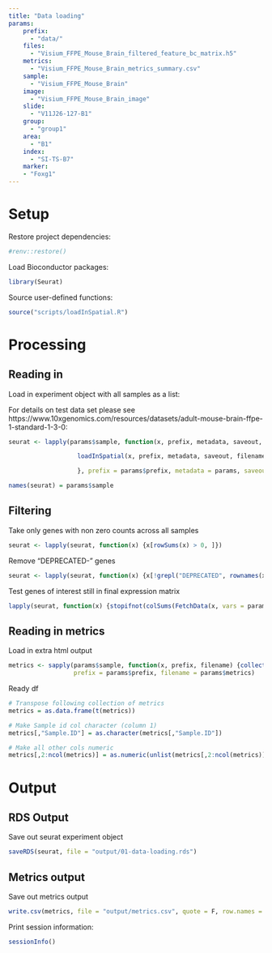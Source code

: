 ```yaml
---
title: "Data loading"
params:
    prefix:
      - "data/"
    files:
      - "Visium_FFPE_Mouse_Brain_filtered_feature_bc_matrix.h5"
    metrics:
      - "Visium_FFPE_Mouse_Brain_metrics_summary.csv"
    sample:
      - "Visium_FFPE_Mouse_Brain"
    image:
      - "Visium_FFPE_Mouse_Brain_image"
    slide:
      - "V11J26-127-B1"
    group:
      - "group1"
    area:
      - "B1"
    index:
      - "SI-TS-B7"
    marker:
    - "Foxg1"
---
```

  
# Setup

Restore project dependencies:

```r
#renv::restore()
```

Load Bioconductor packages:
  
```r
library(Seurat)
```

Source user-defined functions:

```r
source("scripts/loadInSpatial.R")
```

# Processing

## Reading in 

Load in experiment object with all samples as a list:

For details on test data set please see https://www.10xgenomics.com/resources/datasets/adult-mouse-brain-ffpe-1-standard-1-3-0:

```r
seurat <- lapply(params$sample, function(x, prefix, metadata, saveout, filename) {

                   loadInSpatial(x, prefix, metadata, saveout, filename)

                   }, prefix = params$prefix, metadata = params, saveout = F, filename = params$files)

names(seurat) = params$sample
```

## Filtering

Take only genes with non zero counts across all samples

```r
seurat <- lapply(seurat, function(x) {x[rowSums(x) > 0, ]})
```

Remove "DEPRECATED-" genes

```r
seurat <- lapply(seurat, function(x) {x[!grepl("DEPRECATED", rownames(x)), ]})
```

Test genes of interest still in final expression matrix

```r
lapply(seurat, function(x) {stopifnot(colSums(FetchData(x, vars = params$marker)) > 0)})
```

## Reading in metrics

Load in extra html output
  
```r
metrics <- sapply(params$sample, function(x, prefix, filename) {collectMetrics(x, prefix, filename)}, 
                  prefix = params$prefix, filename = params$metrics)
```

Ready df

```r
# Transpose following collection of metrics
metrics = as.data.frame(t(metrics))

# Make Sample id col character (column 1)
metrics[,"Sample.ID"] = as.character(metrics[,"Sample.ID"])

# Make all other cols numeric
metrics[,2:ncol(metrics)] = as.numeric(unlist(metrics[,2:ncol(metrics)]))
```

# Output

## RDS Output

Save out seurat experiment object

```r
saveRDS(seurat, file = "output/01-data-loading.rds")
```

## Metrics output

Save out metrics output

```r
write.csv(metrics, file = "output/metrics.csv", quote = F, row.names = F)
```

Print session information:
  
```r
sessionInfo()
```
